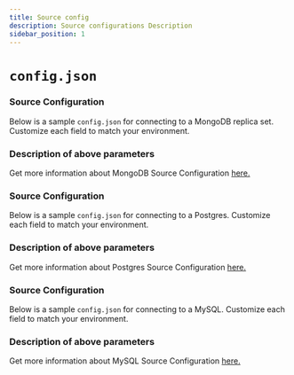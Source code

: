 ```yaml
---
title: Source config
description: Source configurations Description
sidebar_position: 1
---
```


# `config.json`

<Tabs>

<TabItem value="mongo-config" label="MongoDB" default>

### Source Configuration
Below is a sample `config.json` for connecting to a MongoDB replica set. Customize each field to match your environment.

<MongoDBSourceConfig/>

### Description of above parameters

<MongoDBSourceConfigDetails/>

Get more information about MongoDB Source Configuration [here.](../../connectors/mongodb/config)

</TabItem>

<TabItem value="postgres-config" label="Postgres" default>

### Source Configuration
Below is a sample `config.json` for connecting to a Postgres. Customize each field to match your environment.

<PostgresSourceConfig/>

### Description of above parameters

<PostgresSourceConfigDetails/>

Get more information about Postgres Source Configuration [here.](../../connectors/postgres/config)

</TabItem>

<TabItem value="mysql-config" label="MySQL" default>

### Source Configuration
Below is a sample `config.json` for connecting to a MySQL. Customize each field to match your environment.

<MySQLSourceConfig/>

### Description of above parameters

<MySQLSourceConfigDetails/>


Get more information about MySQL Source Configuration [here.](../../connectors/mysql/config)

</TabItem>

</Tabs>